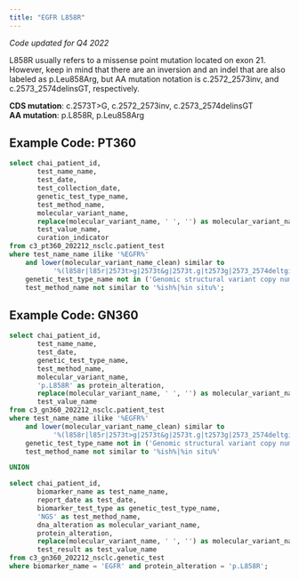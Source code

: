 ```yaml
---
title: "EGFR L858R"
---
```

*Code updated for Q4 2022*

L858R usually refers to a missense point mutation located on exon 21. However, keep in mind that there are an inversion and an indel that are also labeled as p.Leu858Arg, but AA mutation notation is c.2572_2573inv, and c.2573_2574delinsGT, respectively. 

**CDS mutation**: c.2573T>G, c.2572_2573inv, c.2573_2574delinsGT <br>
**AA mutation**: p.L858R, p.Leu858Arg


## Example Code: PT360
```sql
select chai_patient_id,
       test_name_name,
       test_date,
       test_collection_date,
       genetic_test_type_name,
       test_method_name,
       molecular_variant_name,
       replace(molecular_variant_name, ' ', '') as molecular_variant_name_clean,
       test_value_name,
       curation_indicator
from c3_pt360_202212_nsclc.patient_test
where test_name_name ilike '%EGFR%'
    and lower(molecular_variant_name_clean) similar to
           '%(l858r|l85r|2573t>g|2573t&g|2573t.g|t2573g|2573_2574deltginsgt|2572_2573del|2572_2573ct>a|2572-2573ct>ag|leu858arg)%' and
    genetic_test_type_name not in ('Genomic structural variant copy number','Gene amplification') and
    test_method_name not similar to '%ish%|%in situ%';

```


## Example Code: GN360
```sql
select chai_patient_id,
       test_name_name,
       test_date,
       genetic_test_type_name,
       test_method_name,
       molecular_variant_name,
       'p.L858R' as protein_alteration,
       replace(molecular_variant_name, ' ', '') as molecular_variant_name_clean,
       test_value_name
from c3_gn360_202212_nsclc.patient_test
where test_name_name ilike '%EGFR%'
    and lower(molecular_variant_name_clean) similar to
           '%(l858r|l85r|2573t>g|2573t&g|2573t.g|t2573g|2573_2574deltginsgt|2572_2573del|2572_2573ct>a|2572-2573ct>ag|leu858arg)%' and
    genetic_test_type_name not in ('Genomic structural variant copy number','Gene amplification') and
    test_method_name not similar to '%ish%|%in situ%'

UNION

select chai_patient_id,
       biomarker_name as test_name_name,
       report_date as test_date,
       biomarker_test_type as genetic_test_type_name,
       'NGS' as test_method_name,
       dna_alteration as molecular_variant_name,
       protein_alteration,
       replace(molecular_variant_name, ' ', '') as molecular_variant_name_clean,
       test_result as test_value_name
from c3_gn360_202212_nsclc.genetic_test
where biomarker_name = 'EGFR' and protein_alteration = 'p.L858R';
```


